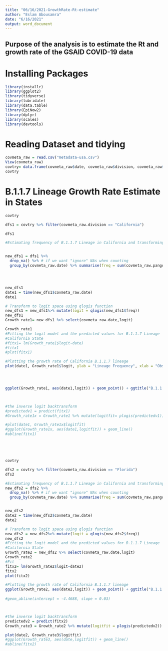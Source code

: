 ```yaml
---
title: "06/16/2021-GrowthRate-Rt-estimate"
author: "Eslam Abousamra"
date: "6/16/2021"
output: word_document
---
```



## Purpose of the analysis is to estimate the Rt and growth rate of the GSAID COVID-19 data 

# Installing Packages


```r

library(installr)
library(ggplot2)
library(tidyverse)
library(lubridate)
library(data.table)
library(EpiNow2)
library(dplyr)
library(scales)
library(devtools)

```


# Reading Dataset and tidying

```r
covmeta_raw = read.csv("metadata-usa.csv")
View(covmeta_raw)
covtry= data.frame(covmeta_raw$date, covmeta_raw$division, covmeta_raw$pango_lineage)
covtry
```



# B.1.1.7 Lineage Growth Rate Estimate in States


```r

covtry

dfs1 = covtry %>% filter(covmeta_raw.division == "California")

dfs1

#Estimating frequency of B.1.1.7 Lineage in California and transforming to 


new_dfs1 = dfs1 %>%
  drop_na() %>% # if we want "ignore" NAs when counting
  group_by(covmeta_raw.date) %>% summarise(freq = sum(covmeta_raw.pango_lineage=="B.1.1.7")/cumsum(n())+0.0001)




new_dfs1
date1 = time(new_dfs1$covmeta_raw.date)
date1

# Transform to logit space using qlogis function
new_dfs1 = new_dfs1%>% mutate(logit = qlogis(new_dfs1$freq))
new_dfs1
Growth_rate1= new_dfs1 %>% select(covmeta_raw.date,logit)

Growth_rate1
#Fitting the logit model and the predicted values for B.1.1.7 Lineage 
#California State
#fitx1= lm(Growth_rate1$logit~date)
#fitx1
#plot(fitx1)

#Plotting the growth rate of California B.1.1.7 lineage
plot(date1, Growth_rate1$logit, ylab = "Lineage Frequency", xlab = "Observed data")




ggplot(Growth_rate1, aes(date1,logit)) + geom_point() + ggtitle("B.1.1.7 Growth Rate in California State") + ylab("Lineage Frequency") + xlab("Observed date") + geom_smooth() 

  

#the inverse logit backtransform
#predictedv1 = predict(fitx1)
#Growth_rate1x = Growth_rate1 %>% mutate(logitfit= plogis(predictedv1))

#plot(date1, Growth_rate1x$logitfit)
#ggplot(Growth_rate1x, aes(date1,logitfit)) + geom_line()
#abline(fitx1)






```




```r


covtry

dfs2 = covtry %>% filter(covmeta_raw.division == "Florida")
dfs2

#Estimating frequency of B.1.1.7 Lineage in California and transforming to
new_dfs2 = dfs2 %>%
  drop_na() %>% # if we want "ignore" NAs when counting
  group_by(covmeta_raw.date) %>% summarise(freq = sum(covmeta_raw.pango_lineage=="B.1.1.7")/cumsum(n())+0.0001)


new_dfs2
date2 = time(new_dfs2$covmeta_raw.date)
date2

# Transform to logit space using qlogis function
new_dfs2 = new_dfs2%>% mutate(logit = qlogis(new_dfs2$freq))
new_dfs2
#Fitting the logit model and the predicted values for B.1.1.7 Lineage 
#California State
Growth_rate2 = new_dfs2 %>% select(covmeta_raw.date,logit)
Growth_rate2
#Fit
fitx2= lm(Growth_rate2$logit~date2)
fitx2
plot(fitx2)

#Plotting the growth rate of California B.1.1.7 lineage
ggplot(Growth_rate2, aes(date2,logit)) + geom_point() + ggtitle("B.1.1.7 Growth Rate in Florida State") + ylab("Lineage Frequency") + xlab("Observed date") + geom_smooth()
  
#geom_abline(intercept = -4.4688, slope = 0.03)



#the inverse logit backtransform
predictedv2 = predict(fitx2)
Growth_rate3 = Growth_rate2 %>% mutate(logitfit = plogis(predictedv2))

plot(date2, Growth_rate3$logitfit)
#ggplot(Growth_rate3, aes(date,logitfit)) + geom_line()
#abline(fitx2)

```




